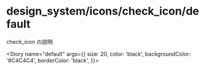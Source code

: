 
<Meta
  title="design_system/icons/check_icon/default"
  component={CheckIcon}
  decorators={[withMock]}
/>

# design_system/icons/check_icon/default

check_icon の説明

<Story
  name="default"
  args={{
    size: 20,
    color: 'black',
    backgroundColor: '#C4C4C4',
    borderColor: 'black',
  }}></Story>

<Source>
  <CheckIcon />
</Source>

<Props story="default" />
